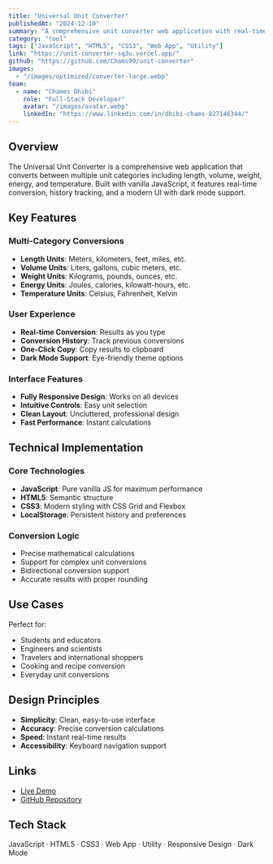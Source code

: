 ```yaml
---
title: "Universal Unit Converter"
publishedAt: "2024-12-10"
summary: "A comprehensive unit converter web application with real-time conversion, history tracking, and dark mode support."
category: "tool"
tags: ["JavaScript", "HTML5", "CSS3", "Web App", "Utility"]
link: "https://unit-converter-sq3u.vercel.app/"
github: "https://github.com/Chams99/unit-converter"
images:
  - "/images/optimized/converter-large.webp"
team:
  - name: "Chames Dhibi"
    role: "Full-Stack Developer"
    avatar: "/images/avatar.webp"
    linkedIn: "https://www.linkedin.com/in/dhibi-chams-827146344/"
---
```


## Overview

The Universal Unit Converter is a comprehensive web application that converts between multiple unit categories including length, volume, weight, energy, and temperature. Built with vanilla JavaScript, it features real-time conversion, history tracking, and a modern UI with dark mode support.

## Key Features

### Multi-Category Conversions
- **Length Units**: Meters, kilometers, feet, miles, etc.
- **Volume Units**: Liters, gallons, cubic meters, etc.
- **Weight Units**: Kilograms, pounds, ounces, etc.
- **Energy Units**: Joules, calories, kilowatt-hours, etc.
- **Temperature Units**: Celsius, Fahrenheit, Kelvin

### User Experience
- **Real-time Conversion**: Results as you type
- **Conversion History**: Track previous conversions
- **One-Click Copy**: Copy results to clipboard
- **Dark Mode Support**: Eye-friendly theme options

### Interface Features
- **Fully Responsive Design**: Works on all devices
- **Intuitive Controls**: Easy unit selection
- **Clean Layout**: Uncluttered, professional design
- **Fast Performance**: Instant calculations

## Technical Implementation

### Core Technologies
- **JavaScript**: Pure vanilla JS for maximum performance
- **HTML5**: Semantic structure
- **CSS3**: Modern styling with CSS Grid and Flexbox
- **LocalStorage**: Persistent history and preferences

### Conversion Logic
- Precise mathematical calculations
- Support for complex unit conversions
- Bidirectional conversion support
- Accurate results with proper rounding

## Use Cases

Perfect for:
- Students and educators
- Engineers and scientists
- Travelers and international shoppers
- Cooking and recipe conversion
- Everyday unit conversions

## Design Principles

- **Simplicity**: Clean, easy-to-use interface
- **Accuracy**: Precise conversion calculations
- **Speed**: Instant real-time results
- **Accessibility**: Keyboard navigation support

## Links

- [Live Demo](https://unit-converter-sq3u.vercel.app/)
- [GitHub Repository](https://github.com/Chams99/unit-converter)

## Tech Stack

JavaScript · HTML5 · CSS3 · Web App · Utility · Responsive Design · Dark Mode

